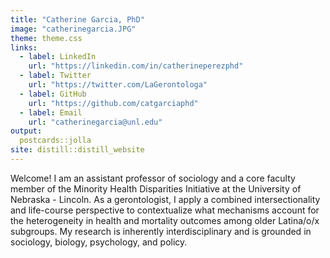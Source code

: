 ---
title: "Catherine Garcia, PhD"
image: "catherinegarcia.JPG"
theme: theme.css
links:
  - label: LinkedIn
    url: "https://linkedin.com/in/catherineperezphd"
  - label: Twitter
    url: "https://twitter.com/LaGerontologa"
  - label: GitHub
    url: "https://github.com/catgarciaphd"
  - label: Email
    url: "catherinegarcia@unl.edu"
output:
  postcards::jolla
site: distill::distill_website
---
 
Welcome! I am an assistant professor of sociology and a core faculty member of the Minority Health Disparities Initiative at the University of Nebraska - Lincoln. As a gerontologist, I apply a combined intersectionality and life-course perspective to contextualize what mechanisms account for the heterogeneity in health and mortality outcomes among older Latina/o/x subgroups. My research is inherently interdisciplinary and is grounded in sociology, biology, psychology, and policy. 

